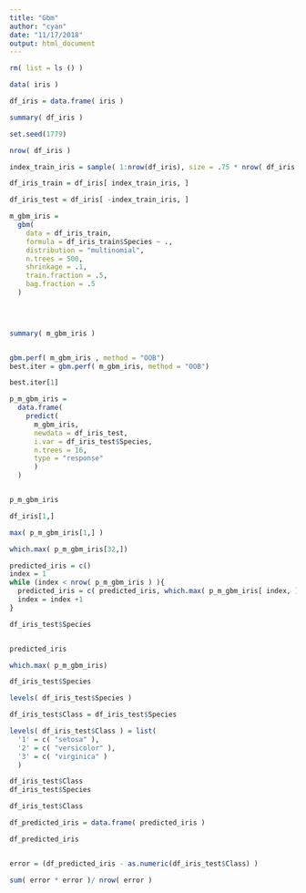 ```yaml
---
title: "Gbm"
author: "cyan"
date: "11/17/2018"
output: html_document
---
```


```r
rm( list = ls () )

data( iris )

df_iris = data.frame( iris )

summary( df_iris )

set.seed(1779)

nrow( df_iris )

index_train_iris = sample( 1:nrow(df_iris), size = .75 * nrow( df_iris ) )

df_iris_train = df_iris[ index_train_iris, ]

df_iris_test = df_iris[ -index_train_iris, ]

m_gbm_iris = 
  gbm(
    data = df_iris_train,
    formula = df_iris_train$Species ~ .,
    distribution = "multinomial",
    n.trees = 500,
    shrinkage = .1,
    train.fraction = .5,
    bag.fraction = .5
  )
  



summary( m_gbm_iris )


gbm.perf( m_gbm_iris , method = "OOB")
best.iter = gbm.perf( m_gbm_iris, method = "OOB")

best.iter[1]

p_m_gbm_iris =
  data.frame(
    predict(
      m_gbm_iris,
      newdata = df_iris_test,
      i.var = df_iris_test$Species, 
      n.trees = 16,
      type = "response"
      )
  )


p_m_gbm_iris

df_iris[1,]

max( p_m_gbm_iris[1,] )

which.max( p_m_gbm_iris[32,])

predicted_iris = c()
index = 1
while (index < nrow( p_m_gbm_iris ) ){
  predicted_iris = c( predicted_iris, which.max( p_m_gbm_iris[ index, ] ) )
  index = index +1
}

df_iris_test$Species


predicted_iris

which.max( p_m_gbm_iris)

df_iris_test$Species

levels( df_iris_test$Species )

df_iris_test$Class = df_iris_test$Species

levels( df_iris_test$Class ) = list( 
  '1' = c( "setosa" ),
  '2' = c( "versicolor" ),
  '3' = c( "virginica" )
  )

df_iris_test$Class
df_iris_test$Species

df_iris_test$Class

df_predicted_iris = data.frame( predicted_iris )

df_predicted_iris


error = (df_predicted_iris - as.numeric(df_iris_test$Class) )

sum( error * error )/ nrow( error )


```
